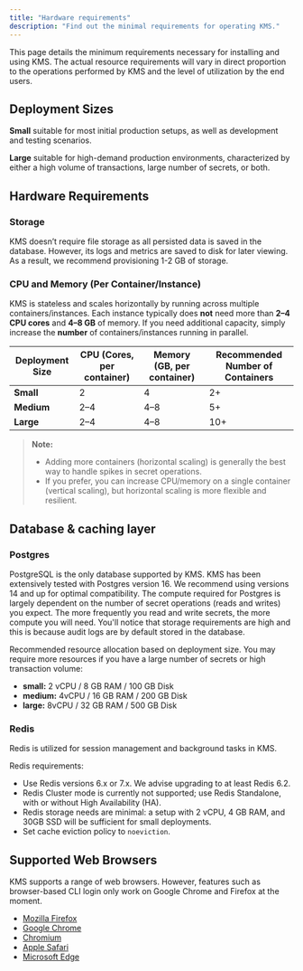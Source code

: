 ```yaml
---
title: "Hardware requirements"
description: "Find out the minimal requirements for operating KMS."
---
```


This page details the minimum requirements necessary for installing and using KMS. 
The actual resource requirements will vary in direct proportion to the operations performed by KMS and the level of utilization by the end users.



## Deployment Sizes

**Small** suitable for most initial production setups, as well as development and testing scenarios.

**Large** suitable for high-demand production environments, characterized by either a high volume of transactions, large number of secrets, or both.


## Hardware Requirements

### Storage

KMS doesn’t require file storage as all persisted data is saved in the database. 
However, its logs and metrics are saved to disk for later viewing. As a result, we recommend provisioning 1-2 GB of storage.

### CPU and Memory (Per Container/Instance)

KMS is stateless and scales horizontally by running across multiple containers/instances. Each instance typically does **not** need more than **2–4 CPU cores** and **4–8 GB** of memory. 
If you need additional capacity, simply increase the **number** of containers/instances running in parallel.

| **Deployment Size** | **CPU (Cores, per container)** | **Memory (GB, per container)** | **Recommended Number of Containers** |
|---------------------|--------------------------------|--------------------------------|--------------------------------------|
| **Small**           | 2                              | 4                              | 2+                                   |
| **Medium**          | 2–4                            | 4–8                            | 5+                                   |
| **Large**           | 2–4                            | 4–8                            | 10+                                  |

> **Note:**  
> - Adding more containers (horizontal scaling) is generally the best way to handle spikes in secret operations.  
> - If you prefer, you can increase CPU/memory on a single container (vertical scaling), but horizontal scaling is more flexible and resilient.

## Database & caching layer

### Postgres

PostgreSQL is the only database supported by KMS. KMS has been extensively tested with Postgres version 16. We recommend using versions 14 and up for optimal compatibility.
The compute required for Postgres is largely dependent on the number of secret operations (reads and writes) you expect. The more frequently you read and write secrets, the more compute you will need.
You'll notice that storage requirements are high and this is because audit logs are by default stored in the database.


Recommended resource allocation based on deployment size. You may require more resources if you have a large number of secrets or high transaction volume:
- **small:** 2 vCPU / 8 GB RAM / 100 GB Disk
- **medium:** 4vCPU / 16 GB RAM / 200 GB Disk
- **large:** 8vCPU / 32 GB RAM / 500 GB Disk

### Redis

Redis is utilized for session management and background tasks in KMS.

Redis requirements:

- Use Redis versions 6.x or 7.x. We advise upgrading to at least Redis 6.2.
- Redis Cluster mode is currently not supported; use Redis Standalone, with or without High Availability (HA).
- Redis storage needs are minimal: a setup with 2 vCPU, 4 GB RAM, and 30GB SSD will be sufficient for small deployments.
- Set cache eviction policy to `noeviction`.

## Supported Web Browsers

KMS supports a range of web browsers. However, features such as browser-based CLI login only work on Google Chrome and Firefox at the moment.

- [Mozilla Firefox](https://www.mozilla.org/en-US/firefox/new/)
- [Google Chrome](https://www.google.com/chrome/) 
- [Chromium](https://www.chromium.org/getting-involved/dev-channel/)
- [Apple Safari](https://www.apple.com/safari/)
- [Microsoft Edge](https://www.microsoft.com/en-us/edge?form=MA13FJ)
